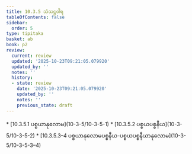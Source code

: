 ```yaml
---
title: 10.3.5 သံသဋ္ဌဝါရ
tableOfContents: false
sidebar:
  order: 5
type: tipitaka
basket: ab
book: p2
review:
  current: review
  updated: '2025-10-23T09:21:05.079920'
  updated_by: ''
  notes: ''
  history:
  - state: review
    date: '2025-10-23T09:21:05.079920'
    updated_by: ''
    notes: ''
    previous_state: draft
---
```



<ReviewStatus review={frontmatter.review} showDetails={true} />

<HypothesisAnnotation frontmatter={frontmatter} />

<DynamicBreadcrumb />



<TableOfContents book="p2" section="10.3.5">
* [10.3.5.1 ပစ္စယာနုလောမ](10-3-5/10-3-5-1)
* [10.3.5.2 ပစ္စယပစ္စနီယ](10-3-5/10-3-5-2)
* [10.3.5.3–4 ပစ္စယာနုလောမပစ္စနီယ-ပစ္စယပစ္စနီယာနုလောမ](10-3-5/10-3-5-3–4)
</TableOfContents>
